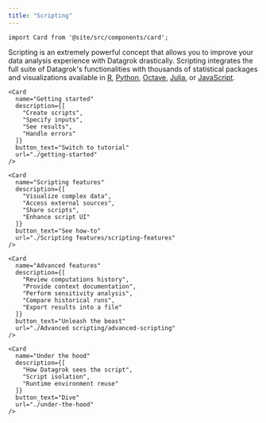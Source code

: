 ```yaml
---
title: "Scripting"
---
```


```mdx-code-block
import Card from '@site/src/components/card';
```

Scripting is an extremely powerful concept that allows you to 
improve your data analysis experience with Datagrok drastically.
Scripting integrates the full suite of Datagrok's functionalities
with thousands of statistical packages and
visualizations available in
[R](https://www.r-project.org/about.html), [Python](https://www.python.org),
[Octave](https://octave.org/), [Julia](https://julialang.org), or
[JavaScript](https://www.javascript.com).

<div style={{display: 'flex', flexDirection: 'row', flexWrap: 'wrap'}}>

```mdx-code-block
<Card
  name="Getting started"
  description={[
    "Create scripts", 
    "Specify inputs", 
    "See results",
    "Handle errors"
  ]}
  button_text="Switch to tutorial"
  url="./getting-started"
/>

<Card
  name="Scripting features"
  description={[
    "Visualize complex data", 
    "Access external sources", 
    "Share scripts", 
    "Enhance script UI"
  ]}
  button_text="See how-to"
  url="./Scripting features/scripting-features"
/>

<Card
  name="Advanced features"
  description={[
    "Review computations history", 
    "Provide context documentation",
    "Perform sensitivity analysis", 
    "Compare historical runs",
    "Export results into a file"
  ]}
  button_text="Unleash the beast"
  url="./Advanced scripting/advanced-scripting"
/>

<Card
  name="Under the hood"
  description={[
    "How Datagrok sees the script",
    "Script isolation",
    "Runtime environment reuse"
  ]}
  button_text="Dive"
  url="./under-the-hood"
/>
```

</div>